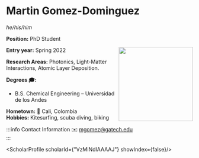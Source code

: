 


# Martin Gomez-Dominguez
*he/his/him*

**Position:** PhD Student

<img src={profImage} width="200" align="right"/> 

**Entry year:** Spring 2022<br/>

**Research Areas:** Photonics, Light-Matter Interactions, Atomic Layer Deposition.

**Degrees 🎓:**
- B.S. Chemical Engineering – Universidad de los Andes

**Hometown:** 🏡  Cali, Colombia<br/>
**Hobbies:** Kitesurfing, scuba diving, biking

:::info Contact Information
✉️ mgomez@gatech.edu <br/>
:::

<ScholarProfile scholarId={"VzMiNdIAAAAJ"} showIndex={false}/>